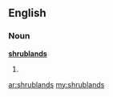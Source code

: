 ==English==

===Noun===
'''[[shrub]][[land]]s'''

# {{plural of|[[shrubland]]}}

[[ar:shrublands]]
[[my:shrublands]]